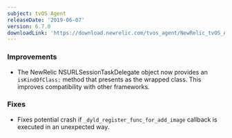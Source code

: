 ```yaml
---
subject: tvOS Agent
releaseDate: '2019-06-07'
version: 6.7.0
downloadLink: 'https://download.newrelic.com/tvos_agent/NewRelic_tvOS_Agent_6.7.0.zip'
---
```


### Improvements

* The NewRelic NSURLSessionTaskDelegate object now provides an `isKindOfClass:` method that presents as the wrapped class. This improves compatibility with other frameworks.

### Fixes

* Fixes potential crash if `_dyld_register_func_for_add_image` callback is executed in an unexpected way.
